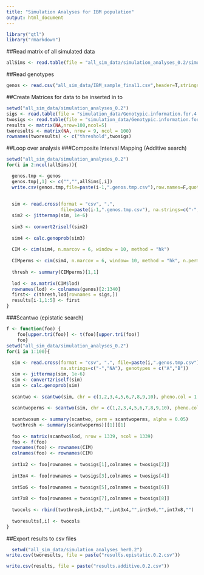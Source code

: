 ```yaml
---
title: "Simulation Analyses for IBM population"
output: html_document
---
```


```r
library("qtl")
library("rmarkdown")
```


##Read matrix of all simulated data
```r
allSims <- read.table(file = "all_sim_data/simulation_analyses_0.2/simulation_data/Simulated.Data.100.Reps.Herit.0.2.txt",header=T,stringsAsFactors=F)
```

##Read genotypes
```r
genos <- read.csv("all_sim_data/IBM_sample_final1.csv",header=T,stringsAsFactors=F,na.strings=c("-","NA"))
```

##Create Matrices for data to be inserted in to
```r
setwd("all_sim_data/simulation_analyses_0.2")
sigs <- read.table(file = "simulation_data/Genotypic.information.for.4.Additive.QTN.txt",stringsAsFactors=F,header=T)[,1]
twosigs <- read.table(file = "simulation_data/Genotypic.information.for.4.Epistatic.QTN.txt",stringsAsFactors=F,header=T)[,1]
results <- matrix(NA,nrow=100,ncol=5)
tworesults <- matrix(NA, nrow = 9, ncol = 100)
rownames(tworesults) <- c("threshold",twosigs)
```

##Loop over analysis
###Composite Interval Mapping (Additive search)
```r
setwd("all_sim_data/simulation_analyses_0.2")
for(i in 2:ncol(allSims)){

  genos.tmp <- genos
  genos.tmp[,1] <- c("","",allSims[,i])
  write.csv(genos.tmp,file=paste(i-1,".genos.tmp.csv"),row.names=F,quote=F)
  
  
  sim <- read.cross(format = "csv", ".", 
                    file=paste(i-1,".genos.tmp.csv"), na.strings=c("-","NA"), genotypes = c("A","B"))
  sim2 <- jittermap(sim, 1e-6)
  
  sim3 <- convert2riself(sim2)
  
  sim4 <- calc.genoprob(sim3)
  
  CIM <- cim(sim4, n.marcov = 6, window = 10, method = "hk")
  
  CIMperms <- cim(sim4, n.marcov = 6, window= 10, method = "hk", n.perm = 100)
  
  thresh <- summary(CIMperms)[1,1]
  
  lod <- as.matrix(CIM$lod)
  rownames(lod) <- colnames(genos)[2:1340]
  first<- c(thresh,lod[rownames = sigs,])
  results[i-1,1:5] <- first
}
```
###Scantwo (epistatic search)
```r
f <- function(foo) {
    foo[upper.tri(foo)] <- t(foo)[upper.tri(foo)]
    foo}
setwd("all_sim_data/simulation_analyses_0.2")
for(i in 1:100){
  
  sim <- read.cross(format = "csv", ".", file=paste(i,".genos.tmp.csv"),
                    na.strings=c("-","NA"), genotypes = c("A","B"))
  sim <- jittermap(sim, 1e-6)
  sim <- convert2riself(sim)
  sim <- calc.genoprob(sim)
  
  scantwo <- scantwo(sim, chr = c(1,2,3,4,5,6,7,8,9,10), pheno.col = 1, model = "normal", method = "hk", addcovar = NULL, intcovar = NULL, weights = NULL, use = "all.obs")
  
  scantwoperms <- scantwo(sim, chr = c(1,2,3,4,5,6,7,8,9,10), pheno.col = 1, model = "normal", method = "hk", addcovar = NULL, intcovar = NULL, weights = NULL, use = "all.obs", n.perm = 100)
  
  scantwosum <- summary(scantwo, perm = scantwoperms, alpha = 0.05)
  twothresh <- summary(scantwoperms)[[1]][1]
  
  foo <- matrix(scantwo$lod, nrow = 1339, ncol = 1339)
  foo <- f(foo)
  rownames(foo) <- rownames(CIM)
  colnames(foo) <- rownames(CIM)
  
  int1x2 <- foo[rownames = twosigs[1],colnames = twosigs[2]]
  
  int3x4 <- foo[rownames = twosigs[3],colnames = twosigs[4]]
  
  int5x6 <- foo[rownames = twosigs[5],colnames = twosigs[6]]
  
  int7x8 <- foo[rownames = twosigs[7],colnames = twosigs[8]]
  
  twocols <- rbind(twothresh,int1x2,"",int3x4,"",int5x6,"",int7x8,"") 
  
  tworesults[,i] <- twocols
}
```

##Export results to csv files
```r
  setwd("all_sim_data/simulation_analyses_her0.2")
write.csv(tworesults, file = paste("results.epistatic.0.2.csv"))

write.csv(results, file = paste("results.additive.0.2.csv"))
```
